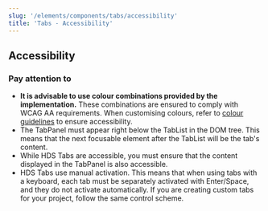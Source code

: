 ```yaml
---
slug: '/elements/components/tabs/accessibility'
title: 'Tabs - Accessibility'
---
```




## Accessibility

### Pay attention to
- **It is advisable to use colour combinations provided by the implementation.** These combinations are ensured to comply with WCAG AA requirements. When customising colours, refer to [colour guidelines](/design-tokens/colour "Colour") to ensure accessibility.
- The TabPanel must appear right below the TabList in the DOM tree. This means that the next focusable element after the TabList will be the tab's content.
- While HDS Tabs are accessible, you must ensure that the content displayed in the TabPanel is also accessible.
- HDS Tabs use manual activation. This means that when using tabs with a keyboard, each tab must be separately activated with Enter/Space, and they do not activate automatically. If you are creating custom tabs for your project, follow the same control scheme.
